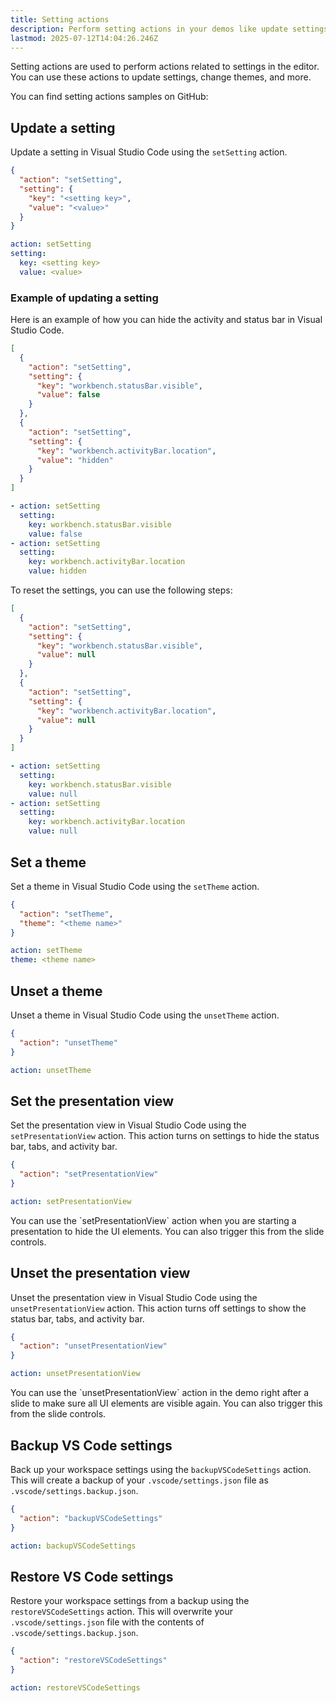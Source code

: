 ```yaml
---
title: Setting actions
description: Perform setting actions in your demos like update settings, change themes, and more.
lastmod: 2025-07-12T14:04:26.246Z
---
```



Setting actions are used to perform actions related to settings in the editor. You can use these actions to update settings, change themes, and more.

<Aside type="note" title='Samples'>
  You can find setting actions samples on GitHub: 
  <GitHubFileOpener filePath=".demo/7.setting-actions.json" />
</Aside>

## Update a setting

Update a setting in Visual Studio Code using the `setSetting` action.

<Tabs syncKey="update-setting">
<TabItem label="JSON">

```json
{
  "action": "setSetting",
  "setting": {
    "key": "<setting key>",
    "value": "<value>"
  }
}
```

</TabItem>
<TabItem label="YAML">

```yaml
action: setSetting
setting:
  key: <setting key>
  value: <value>
```

</TabItem>
</Tabs>

### Example of updating a setting

Here is an example of how you can hide the activity and status bar in Visual Studio Code.

<Tabs syncKey="update-setting-example">
<TabItem label="JSON">

```json
[
  {
    "action": "setSetting",
    "setting": {
      "key": "workbench.statusBar.visible",
      "value": false
    }
  },
  {
    "action": "setSetting",
    "setting": {
      "key": "workbench.activityBar.location",
      "value": "hidden"
    }
  }
]
```

</TabItem>
<TabItem label="YAML">

```yaml
- action: setSetting
  setting:
    key: workbench.statusBar.visible
    value: false
- action: setSetting
  setting:
    key: workbench.activityBar.location
    value: hidden
```

</TabItem>
</Tabs>

To reset the settings, you can use the following steps:

<Tabs syncKey="reset-setting-example">
<TabItem label="JSON">

```json
[
  {
    "action": "setSetting",
    "setting": {
      "key": "workbench.statusBar.visible",
      "value": null
    }
  },
  {
    "action": "setSetting",
    "setting": {
      "key": "workbench.activityBar.location",
      "value": null
    }
  }
]
```

</TabItem>
<TabItem label="YAML">

```yaml
- action: setSetting
  setting:
    key: workbench.statusBar.visible
    value: null
- action: setSetting
  setting:
    key: workbench.activityBar.location
    value: null
```

</TabItem>
</Tabs>

## Set a theme

Set a theme in Visual Studio Code using the `setTheme` action.

<Tabs syncKey="set-theme-action">
<TabItem label="JSON">

```json
{
  "action": "setTheme",
  "theme": "<theme name>"
}
```

</TabItem>
<TabItem label="YAML">

```yaml
action: setTheme
theme: <theme name>
```

</TabItem>
</Tabs>

## Unset a theme

Unset a theme in Visual Studio Code using the `unsetTheme` action.

<Tabs syncKey="unset-theme-action">
<TabItem label="JSON">

```json
{
  "action": "unsetTheme"
}
```

</TabItem>
<TabItem label="YAML">

```yaml
action: unsetTheme
```

</TabItem>
</Tabs>

## Set the presentation view

Set the presentation view in Visual Studio Code using the `setPresentationView` action. This action turns on settings to hide the status bar, tabs, and activity bar.

<Tabs syncKey="set-presentation-view-action">
<TabItem label="JSON">

```json
{
  "action": "setPresentationView"
}
```

</TabItem>
<TabItem label="YAML">

```yaml
action: setPresentationView
```

</TabItem>
</Tabs>

<Aside type="tip">
  You can use the `setPresentationView` action when you are starting a presentation to hide the UI elements. You can also trigger this from the slide controls.
</Aside>

## Unset the presentation view

Unset the presentation view in Visual Studio Code using the `unsetPresentationView` action. This action turns off settings to show the status bar, tabs, and activity bar.

<Tabs syncKey="unset-presentation-view-action">
<TabItem label="JSON">

```json
{
  "action": "unsetPresentationView"
}
```

</TabItem>
<TabItem label="YAML">

```yaml
action: unsetPresentationView
```

</TabItem>
</Tabs>

<Aside type="tip">
  You can use the `unsetPresentationView` action in the demo right after a slide to make sure all UI elements are visible again. You can also trigger this from the slide controls.
</Aside>

## Backup VS Code settings

Back up your workspace settings using the `backupVSCodeSettings` action. This will create a backup of your `.vscode/settings.json` file as `.vscode/settings.backup.json`.

<Tabs syncKey="backup-vscode-settings-action">
<TabItem label="JSON">

```json
{
  "action": "backupVSCodeSettings"
}
```

</TabItem>
<TabItem label="YAML">

```yaml
action: backupVSCodeSettings
```

</TabItem>
</Tabs>

## Restore VS Code settings

Restore your workspace settings from a backup using the `restoreVSCodeSettings` action. This will overwrite your `.vscode/settings.json` file with the contents of `.vscode/settings.backup.json`.

<Tabs syncKey="restore-vscode-settings-action">
<TabItem label="JSON">

```json
{
  "action": "restoreVSCodeSettings"
}
```

</TabItem>
<TabItem label="YAML">

```yaml
action: restoreVSCodeSettings
```

</TabItem>
</Tabs>
